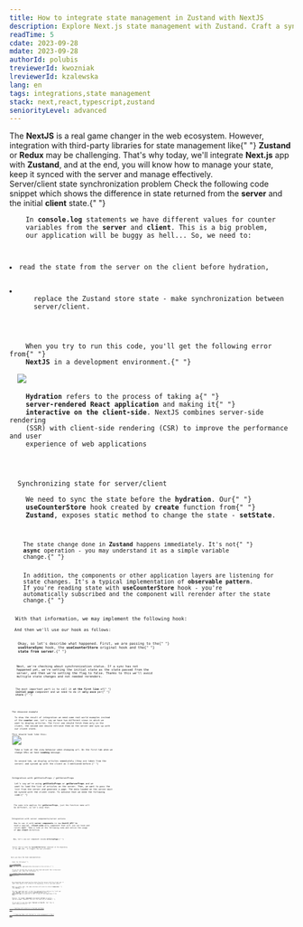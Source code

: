 ```yaml
---
title: How to integrate state management in Zustand with NextJS
description: Explore Next.js state management with Zustand. Craft a sync hook for seamless server-client state coordination. Elevate performance and data consistency in your Next.js app.
readTime: 5
cdate: 2023-09-28
mdate: 2023-09-28
authorId: polubis
treviewerId: kwozniak
lreviewerId: kzalewska
lang: en
tags: integrations,state management
stack: next,react,typescript,zustand
seniorityLevel: advanced
---
```


<Prelude label="What we will achieve?">
  <M>
    The <B>NextJS</B> is a real game changer in the web ecosystem. However,
    integration with third-party libraries for state management like{" "}
    <B>Zustand</B> or <B>Redux</B> may be challenging. That's why today, we'll
    integrate <B>Next.js</B> app with <B>Zustand</B>, and at the end, you will
    know how to manage your state, keep it synced with the server and manage
    effectively.
  </M>
</Prelude>

<Section>
  <XL>Server/client state synchronization problem</XL>
  <M>
    Check the following code snippet which shows the difference in state
    returned from the <B>server</B> and the initial <B>client</B> state.{" "}
  </M>
  <Code
    mode="dynamic"
    lang="tsx"
    description="The problem with counter value difference"
    src="https://raw.githubusercontent.com/polubis/Snippets-for-articles-and-lessons/main/How%20to%20integrate%20state%20management%20in%20Zustand%20with%20NextJS/counter-sample.tsx"
    linesCount={36}
  />
  <M>
    In <B>console.log</B> statements we have different values for counter
    variables from the <B>server</B> and <B>client</B>. This is a big problem,
    our application will be buggy as hell... So, we need to:
  </M>
  <L ordered>
    <Li>read the state from the server on the client before hydration,</Li>
    <Li>
      replace the Zustand store state - make synchronization between
      server/client.
    </Li>
  </L>
  <M>
    When you try to run this code, you'll get the following error from{" "}
    <B>NextJS</B> in a development environment.{" "}
  </M>
  <Image
    src="https://raw.githubusercontent.com/polubis/Snippets-for-articles-and-lessons/main/How%20to%20integrate%20state%20management%20in%20Zustand%20with%20NextJS/error-mismatch.jpg"
    description="Hydration error"
  />
  <Hint hasBg>
    <B>Hydration</B> refers to the process of taking a{" "}
    <B>server-rendered React application</B> and making it{" "}
    <B>interactive on the client-side</B>. NextJS combines server-side rendering
    (SSR) with client-side rendering (CSR) to improve the performance and user
    experience of web applications
  </Hint>
</Section>

<Section>
  <XL>Synchronizing state for server/client</XL>
  <M>
    We need to sync the state before the <B>hydration</B>. Our{" "}
    <B>useCounterStore</B> hook created by <B>create</B> function from{" "}
    <B>Zustand</B>, exposes static method to change the state - <B>setState</B>.
  </M>
  <Code
    mode="dynamic"
    lang="tsx"
    src="https://raw.githubusercontent.com/polubis/Snippets-for-articles-and-lessons/main/How%20to%20integrate%20state%20management%20in%20Zustand%20with%20NextJS/static-change.tsx"
    linesCount={2}
  />
  <M>
    The state change done in <B>Zustand</B> happens immediately. It's not{" "}
    <B>async</B> operation - you may understand it as a simple variable
    change.{" "}
  </M>
  <M>
    In addition, the components or other application layers are listening for
    state changes. It's a typical implementation of <B>observable pattern</B>.
    If you're reading state with <B>useCounterStore</B> hook - you're
    automatically subscribed and the component will rerender after the state
    change.{" "}
  </M>
  <Code
    mode="dynamic"
    lang="tsx"
    src="https://raw.githubusercontent.com/polubis/Snippets-for-articles-and-lessons/main/How%20to%20integrate%20state%20management%20in%20Zustand%20with%20NextJS/rerenders-when-components-state-change.tsx"
    linesCount={5}
  />
  <M>With that information, we may implement the following hook:</M>
  <Code
    mode="dynamic"
    lang="tsx"
    description="Implementation of useStoreSync hook"
    src="https://raw.githubusercontent.com/polubis/Snippets-for-articles-and-lessons/main/How%20to%20integrate%20state%20management%20in%20Zustand%20with%20NextJS/use-server-store.ts"
    linesCount={25}
  />
  <M>And then we'll use our hook as follows: </M>
  <Code
    mode="dynamic"
    lang="tsx"
    added={[[3, 3]]}
    src="https://raw.githubusercontent.com/polubis/Snippets-for-articles-and-lessons/main/How%20to%20integrate%20state%20management%20in%20Zustand%20with%20NextJS/counter-al-final.tsx"
    linesCount={7}
  />
  <M>
    Okay, so let's describe what happened. First, we are passing to the{" "}
    <B>useStoreSync</B> hook, the <B>useCounterStore</B> original hook and the{" "}
    <B>state from server</B>.{" "}
  </M>
  <Code
    mode="dynamic"
    lang="tsx"
    src="https://raw.githubusercontent.com/polubis/Snippets-for-articles-and-lessons/main/How%20to%20integrate%20state%20management%20in%20Zustand%20with%20NextJS/06.tsx"
    linesCount={2}
  />
  <M>
    Next, we're checking about synchronization status. If a sync has not
    happened yet, we're setting the initial state as the state passed from the
    server, and then we're setting the flag to false. Thanks to this we'll avoid
    multiple state changes and not needed rerenders.
  </M>
  <Code
    mode="dynamic"
    lang="tsx"
    src="https://raw.githubusercontent.com/polubis/Snippets-for-articles-and-lessons/main/How%20to%20integrate%20state%20management%20in%20Zustand%20with%20NextJS/07.tsx"
    linesCount={10}
  />
  <M>
    The most important part is to call it <B>at the first line</B> of{" "}
    <B>initial page</B> component and we need to do it <B>only once</B> per{" "}
    <B>store</B>.{" "}
  </M>
  <Code
    mode="dynamic"
    lang="tsx"
    src="https://raw.githubusercontent.com/polubis/Snippets-for-articles-and-lessons/main/How%20to%20integrate%20state%20management%20in%20Zustand%20with%20NextJS/15.tsx"
    linesCount={7}
  />
</Section>

<Section>
  <XL>The showcase example</XL>
  <M>
    To show the result of integration we need some real-world examples instead
    of the <B>counter</B> one. Let's say we have two different views in which we
    want to display articles. The first one should fetch them only on the
    client, the second one should retrieve them on the server and sync up with
    our client state.
  </M>
  <M>This should look like this: </M>
  <Image
    rolled
    description="Small app demo"
    src="https://raw.githubusercontent.com/polubis/Snippets-for-articles-and-lessons/main/How%20to%20integrate%20state%20management%20in%20Zustand%20with%20NextJS/app-demo.gif"
  />
  <M>
    Take a look at the view behavior when changing url. On the first tab when we
    change URLs we have <B>Loading</B> message.
  </M>
  <M>
    In second tab, we display articles immediately (they are taken from the
    server) and synced up with the client as I mentioned before.{" "}
  </M>
</Section>

<Section>
  <XL>Integration with getStaticProps / getServerProps</XL>
  <M>
    Let's say we're using <B>getStaticProps</B> or <B>getServerProps</B> and we
    want to load the list of articles on the server. Then, we want to pass the
    list from the server and generate a page. The data loaded on the server must
    be synced with the client state. To achieve that we need the following
    code:{" "}
  </M>
  <Code
    mode="dynamic"
    lang="tsx"
    src="https://raw.githubusercontent.com/polubis/Snippets-for-articles-and-lessons/main/How%20to%20integrate%20state%20management%20in%20Zustand%20with%20NextJS/09.tsx"
    linesCount={23}
  />
  <M>
    The same rule applies for <B>getServerProps</B>, just the function name will
    be different, so let's skip that.
  </M>
</Section>

<Section>
  <XL>Integration with server components/server actions</XL>
  <M>
    How to use it with <B>server components</B> in new <B>NextJS API</B>? We
    need a special, <B>client-side</B> only component that will use our hook and
    return <B>null</B>. Take a look at the following code and notice the usage
    of <B>use client</B> directive.
  </M>
  <Code
    mode="dynamic"
    lang="tsx"
    src="https://raw.githubusercontent.com/polubis/Snippets-for-articles-and-lessons/main/How%20to%20integrate%20state%20management%20in%20Zustand%20with%20NextJS/16.tsx"
    linesCount={13}
  />
  <M>
    Now, let's use our component inside <B>ArticlesPage</B>:{" "}
  </M>
  <Code
    mode="dynamic"
    lang="tsx"
    src="https://raw.githubusercontent.com/polubis/Snippets-for-articles-and-lessons/main/How%20to%20integrate%20state%20management%20in%20Zustand%20with%20NextJS/17.tsx"
    linesCount={27}
  />
  <M>
    Notice that we used the <B>SyncedWithArticles</B> component at the beginning
    of the <B>JSX</B> code - it triggers the sync procedure.
  </M>
</Section>

<Example label="The final code">
  <M>Here you have the hook implementation: </M>
  <Code
    mode="dynamic"
    lang="tsx"
    src="https://raw.githubusercontent.com/polubis/Snippets-for-articles-and-lessons/main/How%20to%20integrate%20state%20management%20in%20Zustand%20with%20NextJS/10.tsx"
    linesCount={20}
  />
  <M>
    Under the following{" "}
    <A
      href="https://codesandbox.io/p/sandbox/vibrant-black-dvdknk?file=%2Fapp%2Farticles-server-synced-with-client%2Fpage.tsx%3A8%2C33"
      outside
    >
      Codesandbox
    </A>
    , you have the implementation discussed in this article.{" "}
  </M>
  <M>
    If you are curious how you may use this hook and would like to have more
    examples, just check the following{" "}
    <A
      href="https://github.com/polubis/Dream-stack-for-React-dev/tree/article/How-to-integrate-state-management-in-Zustand-with-NextJS/system/apps/blog"
      outside
    >
      Dream stack for React developer
    </A>{" "}
    repository.
  </M>
</Example>

<Summary label="Summary and conclusions">
  <M>
    We integrated and synced up the state from the server with the client one. A
    small hook needs to be called at the beginning. Life is now much easier!
  </M>
  <M>
    What is really cool, the same solution will work for other <B>frameworks</B>{" "}
    like <B>Gatsby</B>.{" "}
  </M>
  <M>
    The most important part is that the implementation differs for "old" and
    "new" <B>NextJS</B>. With the previous <B>getStaticProps</B> and{" "}
    <B>getServerProps</B> we need just to call a hook at the beginning of the
    page.
  </M>
  <M>
    However, for <B>server components</B> and <B>server actions</B> we need a
    special wrapper component that will be used only on <B>client</B>.{" "}
  </M>
  <M>
    If you want to now more about <B>Zustand</B> and <B>NextJS</B>, feel free to
    check these articles:{" "}
  </M>
  <M>
    <A href="/articles/libraries/working-with-selectors-in-zustand-and-redux/">
      ⭐ Working with selectors in Zustand and Redux
    </A>
  </M>
  <M>
    <A href="/articles/libraries/comparing-redux-with-zustand-for-state-management-in-react/">
      🥇 Comparing Redux with Zustand for state management in React
    </A>
  </M>
</Summary>
